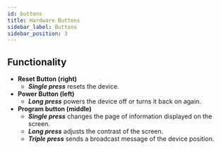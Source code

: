```yaml
---
id: buttons
title: Hardware Buttons
sidebar_label: Buttons
sidebar_position: 3
---
```


## Functionality

- **Reset Button (right)**
	- _**Single press**_ resets the device.
- **Power Button (left)**
	- _**Long press**_ powers the device off or turns it back on again.
- **Program button (middle)**
	- _**Single press**_ changes the page of information displayed on the screen.
	- _**Long press**_ adjusts the contrast of the screen.
	- _**Triple press**_ sends a broadcast message of the device position.